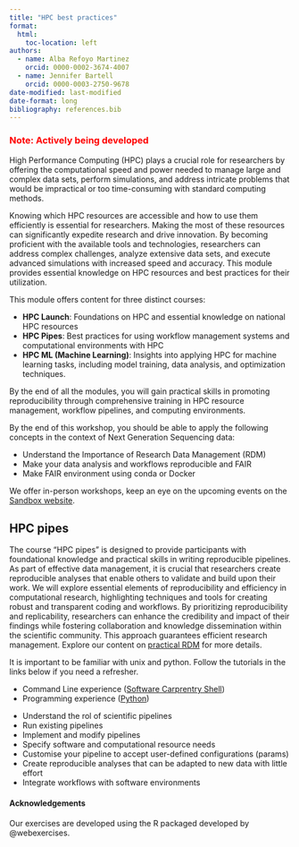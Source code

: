 ```yaml
---
title: "HPC best practices"
format: 
  html:
    toc-location: left
authors:
  - name: Alba Refoyo Martinez 
    orcid: 0000-0002-3674-4007
  - name: Jennifer Bartell 
    orcid: 0000-0003-2750-9678
date-modified: last-modified
date-format: long
bibliography: references.bib
---
```


### <span style="color: red;">Note: Actively being developed</span>

High Performance Computing (HPC) plays a crucial role for researchers by offering the computational speed and power needed to manage large and complex data sets, perform simulations, and address intricate problems that would be impractical or too time-consuming with standard computing methods.

Knowing which HPC resources are accessible and how to use them efficiently is essential for researchers. Making the most of these resources can significantly expedite research and drive innovation. By becoming proficient with the available tools and technologies, researchers can address complex challenges, analyze extensive data sets, and execute advanced simulations with increased speed and accuracy. This module provides essential knowledge on HPC resources and best practices for their utilization.

This module offers content for three distinct courses:

- **HPC Launch**: Foundations on HPC and essential knowledge on national HPC resources
- **HPC Pipes**: Best practices for using workflow management systems and computational environments with HPC
- **HPC ML (Machine Learning)**: Insights into applying HPC for machine learning tasks, including model training, data analysis, and optimization techniques.

By the end of all the modules, you will gain practical skills in promoting reproducibility through comprehensive training in HPC resource management, workflow pipelines, and computing environments.

::: {.callout-tip title="General Course Goals"}
By the end of this workshop, you should be able to apply the following concepts in the context of Next Generation Sequencing data:

- Understand the Importance of Research Data Management (RDM)
- Make your data analysis and workflows reproducible and FAIR
- Make FAIR environment using conda or Docker
:::

:::{.callout-warning title="HPC best practices"}
We offer in-person workshops, keep an eye on the upcoming events on the [Sandbox website](https://hds-sandbox.github.io/news.html).
:::

## HPC pipes
The course "HPC pipes" is designed to provide participants with foundational knowledge and practical skills in writing reproducible pipelines. As part of effective data management, it is crucial that researchers create reproducible analyses that enable others to validate and build upon their work. We will explore essential elements of reproducibility and efficiency in computational research, highlighting techniques and tools for creating robust and transparent coding and workflows. By prioritizing reproducibility and replicability, researchers can enhance the credibility and impact of their findings while fostering collaboration and knowledge dissemination within the scientific community. This approach guarantees efficient research management. Explore our content on [practical RDM](https://hds-sandbox.github.io/RDM_NGS_course/) for more details.

:::{.callout-warning title="Course Requirements"}
It is important to be familiar with unix and python. Follow the tutorials in the links below if you need a refresher.

- Command Line experience ([Software Carprentry Shell](https://swcarpentry.github.io/shell-novice/01-intro.html))
- Programming experience ([Python](https://swcarpentry.github.io/python-novice-inflammation/))
:::

::: {.callout-tip title="Module Goals"}
- Understand the rol of scientific pipelines
- Run existing pipelines
- Implement and modify pipelines
- Specify software and computational resource needs 
- Customise your pipeline to accept user-defined configurations (params)
- Create reproducible analyses that can be adapted to new data with little effort
- Integrate workflows with software environments
:::


#### Acknowledgements

Our exercises are developed using the R packaged developed by @webexercises. 